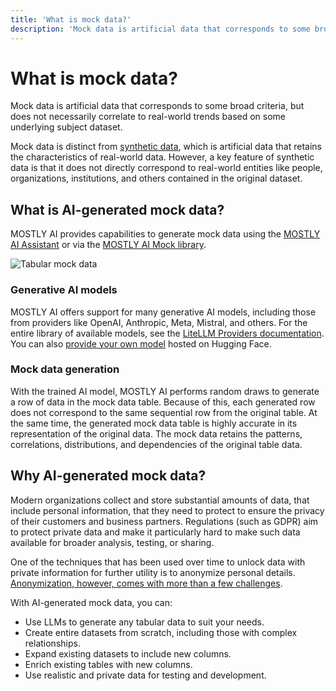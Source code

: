 ```yaml
---
title: 'What is mock data?'
description: 'Mock data is artificial data that corresponds to some broad criteria, but does not necessarily correlate to real-world trends based on some underlying subject dataset.'
---
```



# What is mock data?

Mock data is artificial data that corresponds to some broad criteria, but does not necessarily correlate to real-world trends based on some underlying subject dataset.

Mock data is distinct from [synthetic data](/concepts/what-is-synthetic-data), which is artificial data that retains the characteristics of real-world data. However, a key feature of synthetic data is that it does not directly correspond to real-world entities like people, organizations, institutions, and others contained in the original dataset.

## What is AI-generated mock data?

MOSTLY AI provides capabilities to generate mock data using the [MOSTLY AI Assistant](/assistant) or via the [MOSTLY AI Mock library](https://github.com/mostly-ai/mostlyai-mock).

<Image src="/docimages/concepts/tabular-md/tabular-mock-data.svg" alt="Tabular mock data" width={800} height={300} />

### Generative AI models

MOSTLY AI offers support for many generative AI models, including those from providers like OpenAI, Anthropic, Meta, Mistral, and others. For the entire library of available models, see the [LiteLLM Providers documentation](https://docs.litellm.ai/docs/providers/). You can also [provide your own model](/administration/models) hosted on Hugging Face.

### Mock data generation

With the trained AI model, MOSTLY AI performs random draws to generate a row of data in the mock data table. Because of this, each generated row does not correspond to the same sequential row from the original table. At the same time, the generated mock data table is highly accurate in its representation of the original data. The mock data retains the patterns, correlations, distributions, and dependencies of the original table data.

## Why AI-generated mock data?

Modern organizations collect and store substantial amounts of data, that include personal information, that they need to protect to ensure the privacy of their customers and business partners. Regulations (such as GDPR) aim to protect private data and make it particularly hard to make such data available for broader analysis, testing, or sharing.

One of the techniques that has been used over time to unlock data with private information for further utility is to anonymize personal details. [Anonymization, however, comes with more than a few challenges](https://mostly.ai/synthetic-data-platform/what-is-data-anonymization).

With AI-generated mock data, you can:

- Use LLMs to generate any tabular data to suit your needs.
- Create entire datasets from scratch, including those with complex relationships.
- Expand existing datasets to include new columns.
- Enrich existing tables with new columns.
- Use realistic and private data for testing and development.
